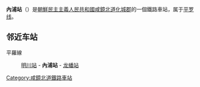 {{unreferenced|time=2015-02-05T14:59:02+00:00}}
{{朝鮮半島車站資訊
|公司色 = blue
|文字色 = 
|站名 = 內浦站
|圖片 = 
|pxl = 
|圖片說明 =
|前一站 = [[明川站|明川]]
|前一站距離 = 8.7
|後一站距離 = 4.5
|後一站 = [[龙蟠站|龙蟠]]
|所屬路線 = [[平罗线|平罗线]]
|距離 = 613.3
|起點站 = [[平壤站|平壤]]
|諺文 = 내포역
|朝鮮漢字 = 內浦驛
|文觀部式 = Naepo-yeok
|馬-賴式 = Naep'o-yŏk
|副站名 = 
|車站編號 = 
|停站路線數 = 
|所屬公司 = [[朝鮮民主主義人民共和國鐵道省|朝鮮民主主義人民共和國鐵道省]]
|所在地 =[[咸鏡北道|咸鏡北道]][[化城郡|化城郡]]
|車站構造 = 地面车站
|月台配置 = 
|啟用年月日 =
|廢站年月日 = 
|上下車人次 = 
|統計年度 = 
|轉車 = 
|備註 = 
|全寬備註 = 
}}

'''內浦站'''（{{lang-ko|내포역}}）是[[朝鮮民主主義人民共和國|朝鮮民主主義人民共和國]][[咸鏡北道|咸鏡北道]][[化城郡|化城郡]]的一個鐵路車站，属于[[平罗线|平罗线]]。

==邻近车站==
平羅線
:[[明川站|明川站]] - '''內浦站''' - [[龙蟠站|龙蟠站]]

{{朝鲜铁路小作品}}

{{平羅線}}

[[Category:咸鏡北道鐵路車站|Category:咸鏡北道鐵路車站]]